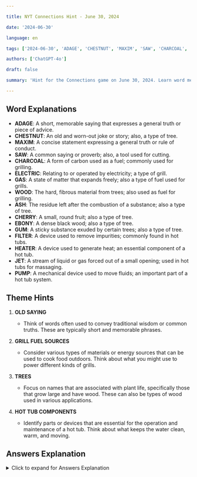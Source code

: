 ```yaml
---

title: NYT Connections Hint - June 30, 2024

date: '2024-06-30'

language: en

tags: ['2024-06-30', 'ADAGE', 'CHESTNUT', 'MAXIM', 'SAW', 'CHARCOAL', 'ELECTRIC', 'GAS', 'WOOD', 'ASH', 'CHERRY', 'EBONY', 'GUM', 'FILTER', 'HEATER', 'JET', 'PUMP']

authors: ['ChatGPT-4o']

draft: false

summary: 'Hint for the Connections game on June 30, 2024. Learn word meanings, get thematic hints, and find partial answers. Categories include OLD SAYING and GRILL FUEL SOURCES...'

---
```


## Word Explanations

- **ADAGE**: A short, memorable saying that expresses a general truth or piece of advice.
- **CHESTNUT**: An old and worn-out joke or story; also, a type of tree.
- **MAXIM**: A concise statement expressing a general truth or rule of conduct.
- **SAW**: A common saying or proverb; also, a tool used for cutting.
- **CHARCOAL**: A form of carbon used as a fuel; commonly used for grilling.
- **ELECTRIC**: Relating to or operated by electricity; a type of grill.
- **GAS**: A state of matter that expands freely; also a type of fuel used for grills.
- **WOOD**: The hard, fibrous material from trees; also used as fuel for grilling.
- **ASH**: The residue left after the combustion of a substance; also a type of tree.
- **CHERRY**: A small, round fruit; also a type of tree.
- **EBONY**: A dense black wood; also a type of tree.
- **GUM**: A sticky substance exuded by certain trees; also a type of tree.
- **FILTER**: A device used to remove impurities; commonly found in hot tubs.
- **HEATER**: A device used to generate heat; an essential component of a hot tub.
- **JET**: A stream of liquid or gas forced out of a small opening; used in hot tubs for massaging.
- **PUMP**: A mechanical device used to move fluids; an important part of a hot tub system.

## Theme Hints

1. **OLD SAYING**
   - Think of words often used to convey traditional wisdom or common truths. These are typically short and memorable phrases.

2. **GRILL FUEL SOURCES**
   - Consider various types of materials or energy sources that can be used to cook food outdoors. Think about what you might use to power different kinds of grills.

3. **TREES**
   - Focus on names that are associated with plant life, specifically those that grow large and have wood. These can also be types of wood used in various applications.

4. **HOT TUB COMPONENTS**
   - Identify parts or devices that are essential for the operation and maintenance of a hot tub. Think about what keeps the water clean, warm, and moving.

## Answers Explanation

<details>
  <summary>Click to expand for Answers Explanation</summary>

- **OLD SAYING**: ADAGE, CHESTNUT, MAXIM, SAW
  - These words are all related to proverbs or sayings that convey traditional wisdom.

- **GRILL FUEL SOURCES**: CHARCOAL, ELECTRIC, GAS, WOOD
  - Each word represents a type of fuel that can be used to power a grill.

- **TREES**: ASH, CHERRY, EBONY, GUM
  - These are all types of trees or wood that come from trees.

- **HOT TUB COMPONENTS**: FILTER, HEATER, JET, PUMP
  - These words are parts that are typically found in a hot tub system.

</details>